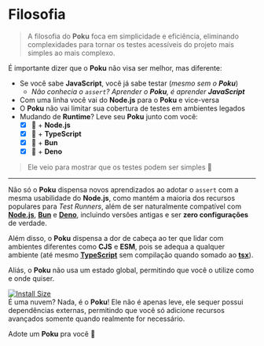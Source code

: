 # Filosofia

> A filosofia do **Poku** foca em simplicidade e eficiência, eliminando complexidades para tornar os testes acessíveis do projeto mais simples ao mais complexo.

É importante dizer que o **Poku** não visa ser melhor, mas diferente:

- Se você sabe **JavaScript**, você já sabe testar (_mesmo sem o **Poku**_)
  - _Não conhecia o `assert`? Aprender o **Poku**, é aprender **JavaScript**_
- Com uma linha você vai do **Node.js** para o **Poku** e vice-versa
- O **Poku** não vai limitar sua cobertura de testes em ambientes legados
- Mudando de **Runtime**? Leve seu **Poku** junto com você:
  - [x] 🐷 + **Node.js**
  - [x] 🐷 + **TypeScript**
  - [x] 🐷 + **Bun**
  - [x] 🐷 + **Deno**

> Ele veio para mostrar que os testes podem ser simples 🌱

<hr />

Não só o **Poku** dispensa novos aprendizados ao adotar o `assert` com a mesma usabilidade do **Node.js**, como mantém a maioria dos recursos populares para _Test Runners_, além de ser naturalmente compatível com [**Node.js**][node-version-url], [**Bun**][bun-version-url] e [**Deno**][deno-version-url], incluindo versões antigas e ser **zero configurações** de verdade.

Além disso, o **Poku** dispensa a dor de cabeça ao ter que lidar com ambientes diferentes como **CJS** e **ESM**, pois se adequa a qualquer ambiente (até mesmo [**TypeScript**][typescript-url] sem compilação quando somado ao [**tsx**][tsx]).

Aliás, o **Poku** não usa um estado global, permitindo que você o utilize como e onde quiser.

[![Install Size](https://packagephobia.com/badge?p=poku)](https://packagephobia.com/result?p=poku) <br />
É uma nuvem? Nada, é o **Poku**! Ele não é apenas leve, ele sequer possui dependências externas, permitindo que você só adicione recursos avançados somente quando realmente for necessário.

Adote um **Poku** pra você 🐷

[node-version-url]: https://github.com/nodejs/node
[bun-version-url]: https://github.com/oven-sh/bun
[deno-version-url]: https://github.com/denoland/deno
[typescript-url]: https://github.com/microsoft/TypeScript
[tsx]: https://github.com/privatenumber/tsx
